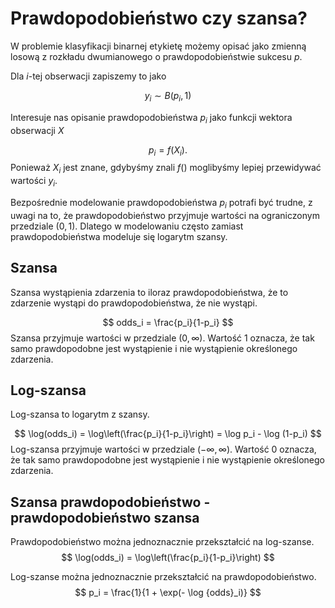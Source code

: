 # Prawdopodobieństwo czy szansa?

W problemie klasyfikacji binarnej etykietę możemy opisać jako zmienną losową z rozkładu dwumianowego o prawdopodobieństwie sukcesu $p$.  

Dla $i$-tej obserwacji zapiszemy to jako

$$
y_i \sim B(p_i, 1)
$$

Interesuje nas opisanie prawdopodobieństwa $p_i$ jako funkcji wektora obserwacji $X$

$$
p_i = f(X_i).
$$
Ponieważ $X_i$ jest znane, gdybyśmy znali $f()$ moglibyśmy lepiej przewidywać wartości $y_i$.

Bezpośrednie modelowanie prawdopodobieństwa $p_i$ potrafi być trudne, z uwagi na to, że prawdopodobieństwo przyjmuje wartości na ograniczonym przedziale $(0,1)$. Dlatego w modelowaniu często zamiast prawdopodobieństwa modeluje się logarytm szansy.

## Szansa

Szansa wystąpienia zdarzenia to iloraz prawdopodobieństwa, że to zdarzenie wystąpi do prawdopodobieństwa, że nie wystąpi.

$$
odds_i = \frac{p_i}{1-p_i}
$$
Szansa przyjmuje wartości w przedziale $(0, \infty)$. Wartość 1 oznacza, że tak samo prawdopodobne jest wystąpienie i nie wystąpienie określonego zdarzenia.

## Log-szansa

Log-szansa to logarytm z szansy. 

$$
\log(odds_i) = \log\left(\frac{p_i}{1-p_i}\right) = \log p_i - \log (1-p_i)
$$
Log-szansa przyjmuje wartości w przedziale $(-\infty, \infty)$. Wartość 0 oznacza, że tak samo prawdopodobne jest wystąpienie i nie wystąpienie określonego zdarzenia.

## Szansa prawdopodobieństwo - prawdopodobieństwo szansa

Prawdopodobieństwo można jednoznacznie przekształcić na log-szanse.
$$
\log(odds_i) = \log\left(\frac{p_i}{1-p_i}\right) 
$$

Log-szanse można jednoznacznie przekształcić na prawdopodobieństwo.
$$
p_i = \frac{1}{1 + \exp(- \log {odds}_i)}
$$
